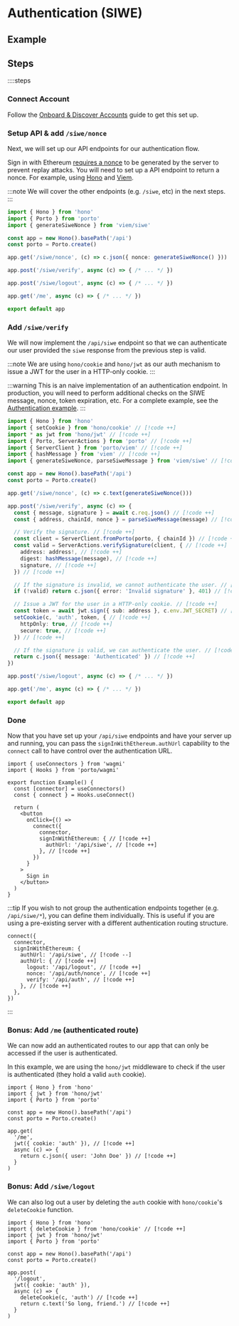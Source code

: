 
# Authentication (SIWE)

## Example

<GuideDemoContainer src="ithacaxyz/porto/tree/main/examples/authentication">
  <Example />
</GuideDemoContainer>

## Steps

::::steps

### Connect Account

Follow the [Onboard & Discover Accounts](/sdk/guides/discover-accounts) guide to get this set up.

### Setup API & add `/siwe/nonce`

Next, we will set up our API endpoints for our authentication flow.

Sign in with Ethereum [requires a nonce](https://eips.ethereum.org/EIPS/eip-4361#message-fields) to be generated by the server to prevent replay attacks. You will need to set up a API endpoint to return a nonce. For example, using [Hono](https://hono.dev) and [Viem](https://viem.sh).

:::note
We will cover the other endpoints (e.g. `/siwe`, etc) in the next steps.
:::

```ts
import { Hono } from 'hono'
import { Porto } from 'porto'
import { generateSiweNonce } from 'viem/siwe'

const app = new Hono().basePath('/api')
const porto = Porto.create()

app.get('/siwe/nonce', (c) => c.json({ nonce: generateSiweNonce() }))

app.post('/siwe/verify', async (c) => { /* ... */ })

app.post('/siwe/logout', async (c) => { /* ... */ })

app.get('/me', async (c) => { /* ... */ })

export default app
```

### Add `/siwe/verify`

We will now implement the `/api/siwe` endpoint so that we can authenticate our user provided
the `siwe` response from the previous step is valid.

:::note
We are using `hono/cookie` and `hono/jwt` as our auth mechanism to issue a JWT for the user in a HTTP-only cookie.
:::

:::warning
This is an naive implementation of an authentication endpoint. In production, you will need to perform additional
checks on the SIWE message, nonce, token expiration, etc. For a complete example, see the [Authentication example](https://github.com/ithacaxyz/porto/blob/main/examples/authentication/worker/index.ts).
:::

```ts
import { Hono } from 'hono'
import { setCookie } from 'hono/cookie' // [!code ++]
import * as jwt from 'hono/jwt' // [!code ++]
import { Porto, ServerActions } from 'porto' // [!code ++]
import { ServerClient } from 'porto/viem' // [!code ++]
import { hashMessage } from 'viem' // [!code ++]
import { generateSiweNonce, parseSiweMessage } from 'viem/siwe' // [!code ++]

const app = new Hono().basePath('/api')
const porto = Porto.create()

app.get('/siwe/nonce', (c) => c.text(generateSiweNonce()))

app.post('/siwe/verify', async (c) => { 
  const { message, signature } = await c.req.json() // [!code ++]
  const { address, chainId, nonce } = parseSiweMessage(message) // [!code ++]

  // Verify the signature. // [!code ++]
  const client = ServerClient.fromPorto(porto, { chainId }) // [!code ++]
  const valid = ServerActions.verifySignature(client, { // [!code ++]
    address: address!, // [!code ++]
    digest: hashMessage(message), // [!code ++]
    signature, // [!code ++]
  }) // [!code ++]

  // If the signature is invalid, we cannot authenticate the user. // [!code ++]
  if (!valid) return c.json({ error: 'Invalid signature' }, 401) // [!code ++]

  // Issue a JWT for the user in a HTTP-only cookie. // [!code ++]
  const token = await jwt.sign({ sub: address }, c.env.JWT_SECRET) // [!code ++]
  setCookie(c, 'auth', token, { // [!code ++]
    httpOnly: true, // [!code ++]
    secure: true, // [!code ++]
  }) // [!code ++]

  // If the signature is valid, we can authenticate the user. // [!code ++]
  return c.json({ message: 'Authenticated' }) // [!code ++]
})

app.post('/siwe/logout', async (c) => { /* ... */ })

app.get('/me', async (c) => { /* ... */ })

export default app
```

### Done

Now that you have set up your `/api/siwe` endpoints and have your server up and running,
you can pass the `signInWithEthereum.authUrl` capability to the `connect` call to have
control over the authentication URL.

```tsx
import { useConnectors } from 'wagmi'
import { Hooks } from 'porto/wagmi'

export function Example() {
  const [connector] = useConnectors()
  const { connect } = Hooks.useConnect()

  return (
    <button 
      onClick={() => 
        connect({
          connector, 
          signInWithEthereum: { // [!code ++]
            authUrl: '/api/siwe', // [!code ++]
          }, // [!code ++]
        })
      }
    >
      Sign in
    </button>
  )
}
```

:::tip
If you wish to not group the authentication endpoints together (e.g. `/api/siwe/*`),
you can define them individually. This is useful if you are using a pre-existing server
with a different authentication routing structure.

```tsx
connect({
  connector,
  signInWithEthereum: {
    authUrl: '/api/siwe', // [!code --]
    authUrl: { // [!code ++]
      logout: '/api/logout', // [!code ++]
      nonce: '/api/auth/nonce', // [!code ++]
      verify: '/api/auth', // [!code ++]
    }, // [!code ++]
  },
})
```

:::

### Bonus: Add `/me` (authenticated route)

We can now add an authenticated routes to our app that can only be accessed if the user is authenticated.

In this example, we are using the `hono/jwt` middleware to check if the user is authenticated (they hold a valid `auth` cookie).

```tsx
import { Hono } from 'hono'
import { jwt } from 'hono/jwt'
import { Porto } from 'porto'

const app = new Hono().basePath('/api')
const porto = Porto.create()

app.get(
  '/me', 
  jwt({ cookie: 'auth' }), // [!code ++]
  async (c) => {
    return c.json({ user: 'John Doe' }) // [!code ++]
  }
)
```

### Bonus: Add `/siwe/logout`

We can also log out a user by deleting the `auth` cookie with `hono/cookie`'s `deleteCookie` function.

```tsx
import { Hono } from 'hono'
import { deleteCookie } from 'hono/cookie' // [!code ++]
import { jwt } from 'hono/jwt'
import { Porto } from 'porto'

const app = new Hono().basePath('/api')
const porto = Porto.create()

app.post(
  '/logout', 
  jwt({ cookie: 'auth' }),
  async (c) => {
    deleteCookie(c, 'auth') // [!code ++]
    return c.text('So long, friend.') // [!code ++]
  }
)
```
